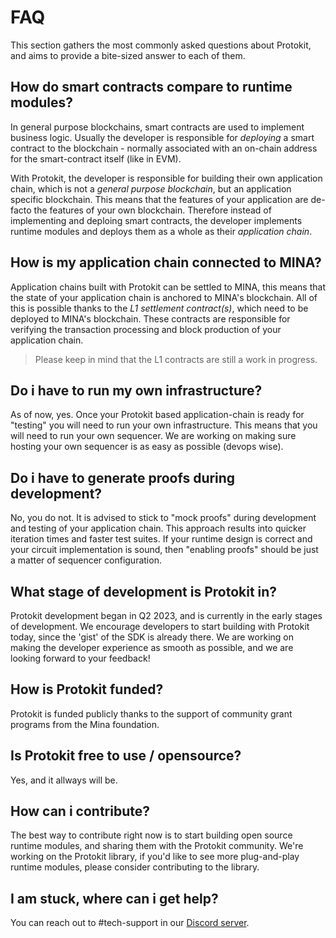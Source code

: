 # FAQ

This section gathers the most commonly asked questions about Protokit, and aims to provide a bite-sized answer to each of them.

## How do smart contracts compare to runtime modules?

In general purpose blockchains, smart contracts are used to implement business logic. Usually the developer is responsible for
_deploying_ a smart contract to the blockchain - normally associated with an on-chain address for the smart-contract itself (like in EVM).

With Protokit, the developer is responsible for building their own application chain, which is not a _general purpose blockchain_, but an application specific
blockchain. This means that the features of your application are de-facto the features of your own blockchain. Therefore instead of 
implementing and deploing smart contracts, the developer implements runtime modules and deploys them as a whole as their _application chain_.

## How is my application chain connected to MINA?

Application chains built with Protokit can be settled to MINA, this means that the state of your application chain is anchored to MINA's blockchain.
All of this is possible thanks to the _L1 settlement contract(s)_, which need to be deployed to MINA's blockchain. These contracts are responsible
for verifying the transaction processing and block production of your application chain.

> Please keep in mind that the L1 contracts are still a work in progress.


## Do i have to run my own infrastructure?

As of now, yes. Once your Protokit based application-chain is ready for "testing" you will need to run your own infrastructure. This means that you will need to run your own
sequencer. We are working on making sure hosting your own sequencer is as easy as possible (devops wise). 

## Do i have to generate proofs during development?

No, you do not. It is advised to stick to "mock proofs" during development and testing of your application chain. This approach results into quicker iteration
times and faster test suites. If your runtime design is correct and your circuit implementation is sound, then "enabling proofs" should be just a matter of sequencer configuration.

## What stage of development is Protokit in?

Protokit development began in Q2 2023, and is currently in the early stages of development. We encourage developers to start building with Protokit today, since the 'gist' of the
SDK is already there. We are working on making the developer experience as smooth as possible, and we are looking forward to your feedback!

## How is Protokit funded?

Protokit is funded publicly thanks to the support of community grant programs from the Mina foundation.

## Is Protokit free to use / opensource?

Yes, and it allways will be.

## How can i contribute?

The best way to contribute right now is to start building open source runtime modules, and sharing them with the Protokit community. 
We're working on the Protokit library, if you'd like to see more plug-and-play runtime modules, please consider contributing to the library.

## I am stuck, where can i get help?

You can reach out to #tech-support in our [Discord server](https://discord.gg/AMGnGAxsKp).